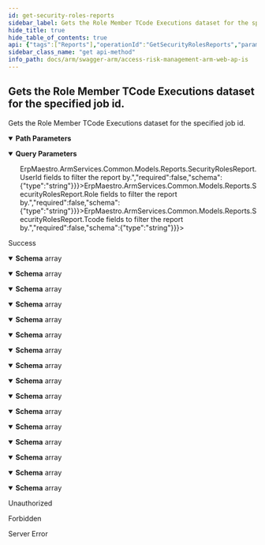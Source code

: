 ```yaml
---
id: get-security-roles-reports
sidebar_label: Gets the Role Member TCode Executions dataset for the specified job id.
hide_title: true
hide_table_of_contents: true
api: {"tags":["Reports"],"operationId":"GetSecurityRolesReports","parameters":[{"name":"jobId","in":"path","description":"The id of the job the report belongs to.","required":true,"schema":{"type":"integer","format":"int32","minimum":1,"maximum":2147483647}},{"name":"usersFilter","in":"query","description":"A comma separated list of <code>ErpMaestro.ArmServices.Common.Models.Reports.SecurityRolesReport.UserId</code> fields to filter the report by.","required":false,"schema":{"type":"string"}},{"name":"rolesFilter","in":"query","description":"A comma separated list of <code>ErpMaestro.ArmServices.Common.Models.Reports.SecurityRolesReport.Role</code> fields to filter the report by.","required":false,"schema":{"type":"string"}},{"name":"tcodesFilter","in":"query","description":"A comma separated list of <code>ErpMaestro.ArmServices.Common.Models.Reports.SecurityRolesReport.Tcode</code> fields to filter the report by.","required":false,"schema":{"type":"string"}},{"name":"customerId","in":"query","description":"Identifier of the customer.","required":true,"schema":{"type":"string","format":"uuid"}},{"name":"userId","in":"query","description":"Identifier of the user.","required":true,"schema":{"type":"string","format":"uuid"}},{"name":"selectedAccessContexts","in":"query","description":"Selected filters.","required":false,"explode":true,"schema":{"type":"array","items":{"type":"string","format":"uuid"},"uniqueItems":false}}],"responses":{"200":{"description":"Success","content":{"application/json;odata.metadata=minimal;odata.streaming=true":{"schema":{"uniqueItems":false,"type":"array","items":{"type":"object","properties":{"userId":{"type":"string"},"role":{"type":"string"},"tcode":{"type":"string"},"description":{"type":"string"},"stadUtilizationCount":{"format":"int32","type":"integer"},"cdhdrposUtilizationCount":{"format":"int32","type":"integer"},"profile":{"type":"string"},"fullName":{"type":"string"},"parent":{"type":"string"},"low":{"type":"string"},"high":{"type":"string"}}}}},"application/json;odata.metadata=minimal;odata.streaming=false":{"schema":{"uniqueItems":false,"type":"array","items":{"type":"object","properties":{"userId":{"type":"string"},"role":{"type":"string"},"tcode":{"type":"string"},"description":{"type":"string"},"stadUtilizationCount":{"format":"int32","type":"integer"},"cdhdrposUtilizationCount":{"format":"int32","type":"integer"},"profile":{"type":"string"},"fullName":{"type":"string"},"parent":{"type":"string"},"low":{"type":"string"},"high":{"type":"string"}}}}},"application/json;odata.metadata=minimal":{"schema":{"uniqueItems":false,"type":"array","items":{"type":"object","properties":{"userId":{"type":"string"},"role":{"type":"string"},"tcode":{"type":"string"},"description":{"type":"string"},"stadUtilizationCount":{"format":"int32","type":"integer"},"cdhdrposUtilizationCount":{"format":"int32","type":"integer"},"profile":{"type":"string"},"fullName":{"type":"string"},"parent":{"type":"string"},"low":{"type":"string"},"high":{"type":"string"}}}}},"application/json;odata.metadata=full;odata.streaming=true":{"schema":{"uniqueItems":false,"type":"array","items":{"type":"object","properties":{"userId":{"type":"string"},"role":{"type":"string"},"tcode":{"type":"string"},"description":{"type":"string"},"stadUtilizationCount":{"format":"int32","type":"integer"},"cdhdrposUtilizationCount":{"format":"int32","type":"integer"},"profile":{"type":"string"},"fullName":{"type":"string"},"parent":{"type":"string"},"low":{"type":"string"},"high":{"type":"string"}}}}},"application/json;odata.metadata=full;odata.streaming=false":{"schema":{"uniqueItems":false,"type":"array","items":{"type":"object","properties":{"userId":{"type":"string"},"role":{"type":"string"},"tcode":{"type":"string"},"description":{"type":"string"},"stadUtilizationCount":{"format":"int32","type":"integer"},"cdhdrposUtilizationCount":{"format":"int32","type":"integer"},"profile":{"type":"string"},"fullName":{"type":"string"},"parent":{"type":"string"},"low":{"type":"string"},"high":{"type":"string"}}}}},"application/json;odata.metadata=full":{"schema":{"uniqueItems":false,"type":"array","items":{"type":"object","properties":{"userId":{"type":"string"},"role":{"type":"string"},"tcode":{"type":"string"},"description":{"type":"string"},"stadUtilizationCount":{"format":"int32","type":"integer"},"cdhdrposUtilizationCount":{"format":"int32","type":"integer"},"profile":{"type":"string"},"fullName":{"type":"string"},"parent":{"type":"string"},"low":{"type":"string"},"high":{"type":"string"}}}}},"application/json;odata.metadata=none;odata.streaming=true":{"schema":{"uniqueItems":false,"type":"array","items":{"type":"object","properties":{"userId":{"type":"string"},"role":{"type":"string"},"tcode":{"type":"string"},"description":{"type":"string"},"stadUtilizationCount":{"format":"int32","type":"integer"},"cdhdrposUtilizationCount":{"format":"int32","type":"integer"},"profile":{"type":"string"},"fullName":{"type":"string"},"parent":{"type":"string"},"low":{"type":"string"},"high":{"type":"string"}}}}},"application/json;odata.metadata=none;odata.streaming=false":{"schema":{"uniqueItems":false,"type":"array","items":{"type":"object","properties":{"userId":{"type":"string"},"role":{"type":"string"},"tcode":{"type":"string"},"description":{"type":"string"},"stadUtilizationCount":{"format":"int32","type":"integer"},"cdhdrposUtilizationCount":{"format":"int32","type":"integer"},"profile":{"type":"string"},"fullName":{"type":"string"},"parent":{"type":"string"},"low":{"type":"string"},"high":{"type":"string"}}}}},"application/json;odata.metadata=none":{"schema":{"uniqueItems":false,"type":"array","items":{"type":"object","properties":{"userId":{"type":"string"},"role":{"type":"string"},"tcode":{"type":"string"},"description":{"type":"string"},"stadUtilizationCount":{"format":"int32","type":"integer"},"cdhdrposUtilizationCount":{"format":"int32","type":"integer"},"profile":{"type":"string"},"fullName":{"type":"string"},"parent":{"type":"string"},"low":{"type":"string"},"high":{"type":"string"}}}}},"application/json;odata.streaming=true":{"schema":{"uniqueItems":false,"type":"array","items":{"type":"object","properties":{"userId":{"type":"string"},"role":{"type":"string"},"tcode":{"type":"string"},"description":{"type":"string"},"stadUtilizationCount":{"format":"int32","type":"integer"},"cdhdrposUtilizationCount":{"format":"int32","type":"integer"},"profile":{"type":"string"},"fullName":{"type":"string"},"parent":{"type":"string"},"low":{"type":"string"},"high":{"type":"string"}}}}},"application/json;odata.streaming=false":{"schema":{"uniqueItems":false,"type":"array","items":{"type":"object","properties":{"userId":{"type":"string"},"role":{"type":"string"},"tcode":{"type":"string"},"description":{"type":"string"},"stadUtilizationCount":{"format":"int32","type":"integer"},"cdhdrposUtilizationCount":{"format":"int32","type":"integer"},"profile":{"type":"string"},"fullName":{"type":"string"},"parent":{"type":"string"},"low":{"type":"string"},"high":{"type":"string"}}}}},"application/json":{"schema":{"uniqueItems":false,"type":"array","items":{"type":"object","properties":{"userId":{"type":"string"},"role":{"type":"string"},"tcode":{"type":"string"},"description":{"type":"string"},"stadUtilizationCount":{"format":"int32","type":"integer"},"cdhdrposUtilizationCount":{"format":"int32","type":"integer"},"profile":{"type":"string"},"fullName":{"type":"string"},"parent":{"type":"string"},"low":{"type":"string"},"high":{"type":"string"}}}}},"application/xml":{"schema":{"uniqueItems":false,"type":"array","items":{"type":"object","properties":{"userId":{"type":"string"},"role":{"type":"string"},"tcode":{"type":"string"},"description":{"type":"string"},"stadUtilizationCount":{"format":"int32","type":"integer"},"cdhdrposUtilizationCount":{"format":"int32","type":"integer"},"profile":{"type":"string"},"fullName":{"type":"string"},"parent":{"type":"string"},"low":{"type":"string"},"high":{"type":"string"}}}}},"application/prs.odatatestxx-odata":{"schema":{"uniqueItems":false,"type":"array","items":{"type":"object","properties":{"userId":{"type":"string"},"role":{"type":"string"},"tcode":{"type":"string"},"description":{"type":"string"},"stadUtilizationCount":{"format":"int32","type":"integer"},"cdhdrposUtilizationCount":{"format":"int32","type":"integer"},"profile":{"type":"string"},"fullName":{"type":"string"},"parent":{"type":"string"},"low":{"type":"string"},"high":{"type":"string"}}}}},"text/plain":{"schema":{"uniqueItems":false,"type":"array","items":{"type":"object","properties":{"userId":{"type":"string"},"role":{"type":"string"},"tcode":{"type":"string"},"description":{"type":"string"},"stadUtilizationCount":{"format":"int32","type":"integer"},"cdhdrposUtilizationCount":{"format":"int32","type":"integer"},"profile":{"type":"string"},"fullName":{"type":"string"},"parent":{"type":"string"},"low":{"type":"string"},"high":{"type":"string"}}}}},"text/json":{"schema":{"uniqueItems":false,"type":"array","items":{"type":"object","properties":{"userId":{"type":"string"},"role":{"type":"string"},"tcode":{"type":"string"},"description":{"type":"string"},"stadUtilizationCount":{"format":"int32","type":"integer"},"cdhdrposUtilizationCount":{"format":"int32","type":"integer"},"profile":{"type":"string"},"fullName":{"type":"string"},"parent":{"type":"string"},"low":{"type":"string"},"high":{"type":"string"}}}}}}},"401":{"description":"Unauthorized"},"403":{"description":"Forbidden"},"500":{"description":"Server Error"}},"description":"Gets the Role Member TCode Executions dataset for the specified job id.","method":"get","path":"/api/reports/roleMemberTCodeExecutions/{jobId}","info":{"version":"v1","title":"Access Risk Management ARM Web APIs"},"postman":{"name":"Gets the Role Member TCode Executions dataset for the specified job id.","description":{"type":"text/plain"},"url":{"path":["api","reports","roleMemberTCodeExecutions",":jobId"],"host":["{{baseUrl}}"],"query":[{"disabled":false,"description":{"content":"A comma separated list of <code>ErpMaestro.ArmServices.Common.Models.Reports.SecurityRolesReport.UserId</code> fields to filter the report by.","type":"text/plain"},"key":"usersFilter","value":""},{"disabled":false,"description":{"content":"A comma separated list of <code>ErpMaestro.ArmServices.Common.Models.Reports.SecurityRolesReport.Role</code> fields to filter the report by.","type":"text/plain"},"key":"rolesFilter","value":""},{"disabled":false,"description":{"content":"A comma separated list of <code>ErpMaestro.ArmServices.Common.Models.Reports.SecurityRolesReport.Tcode</code> fields to filter the report by.","type":"text/plain"},"key":"tcodesFilter","value":""},{"disabled":false,"description":{"content":"(Required) Identifier of the customer.","type":"text/plain"},"key":"customerId","value":""},{"disabled":false,"description":{"content":"(Required) Identifier of the user.","type":"text/plain"},"key":"userId","value":""},{"disabled":false,"description":{"content":"Selected filters.","type":"text/plain"},"key":"selectedAccessContexts","value":""}],"variable":[{"disabled":false,"description":{"content":"(Required) The id of the job the report belongs to.","type":"text/plain"},"type":"any","value":"","key":"jobId"}]},"header":[{"key":"Accept","value":"application/json;odata.metadata=minimal;odata.streaming=true"}],"method":"GET"}}
sidebar_class_name: "get api-method"
info_path: docs/arm/swagger-arm/access-risk-management-arm-web-ap-is
---
```



## Gets the Role Member TCode Executions dataset for the specified job id.



Gets the Role Member TCode Executions dataset for the specified job id.

<details style={{"marginBottom":"1rem"}} data-collapsed={false} open={true}><summary style={{}}><strong>Path Parameters</strong></summary><div><ul><ParamsItem className={"paramsItem"} param={{"name":"jobId","in":"path","description":"The id of the job the report belongs to.","required":true,"schema":{"type":"integer","format":"int32","minimum":1,"maximum":2147483647}}}></ParamsItem></ul></div></details><details style={{"marginBottom":"1rem"}} data-collapsed={false} open={true}><summary style={{}}><strong>Query Parameters</strong></summary><div><ul><ParamsItem className={"paramsItem"} param={{"name":"usersFilter","in":"query","description":"A comma separated list of <code>ErpMaestro.ArmServices.Common.Models.Reports.SecurityRolesReport.UserId</code> fields to filter the report by.","required":false,"schema":{"type":"string"}}}></ParamsItem><ParamsItem className={"paramsItem"} param={{"name":"rolesFilter","in":"query","description":"A comma separated list of <code>ErpMaestro.ArmServices.Common.Models.Reports.SecurityRolesReport.Role</code> fields to filter the report by.","required":false,"schema":{"type":"string"}}}></ParamsItem><ParamsItem className={"paramsItem"} param={{"name":"tcodesFilter","in":"query","description":"A comma separated list of <code>ErpMaestro.ArmServices.Common.Models.Reports.SecurityRolesReport.Tcode</code> fields to filter the report by.","required":false,"schema":{"type":"string"}}}></ParamsItem><ParamsItem className={"paramsItem"} param={{"name":"customerId","in":"query","description":"Identifier of the customer.","required":true,"schema":{"type":"string","format":"uuid"}}}></ParamsItem><ParamsItem className={"paramsItem"} param={{"name":"userId","in":"query","description":"Identifier of the user.","required":true,"schema":{"type":"string","format":"uuid"}}}></ParamsItem><ParamsItem className={"paramsItem"} param={{"name":"selectedAccessContexts","in":"query","description":"Selected filters.","required":false,"explode":true,"schema":{"type":"array","items":{"type":"string","format":"uuid"},"uniqueItems":false}}}></ParamsItem></ul></div></details><div><ApiTabs><TabItem label={"200"} value={"200"}><div>

Success

</div><div><MimeTabs groupId={"mime-type"}><TabItem label={"application/json;odata.metadata=minimal;odata.streaming=true"} value={"application/json;odata.metadata=minimal;odata.streaming=true"}><SchemaTabs groupId={"schema-tabs"}><TabItem label={"Schema"} value={"Schema"}><details style={{}} data-collapsed={false} open={true}><summary style={{"textAlign":"left"}}><strong>Schema</strong><span style={{"opacity":"0.6"}}> array</span></summary><div style={{"textAlign":"left","marginLeft":"1rem"}}></div><ul style={{"marginLeft":"1rem"}}><SchemaItem collapsible={false} name={"userId"} required={false} schemaDescription={undefined} schemaName={"string"} qualifierMessage={undefined} defaultValue={undefined}></SchemaItem><SchemaItem collapsible={false} name={"role"} required={false} schemaDescription={undefined} schemaName={"string"} qualifierMessage={undefined} defaultValue={undefined}></SchemaItem><SchemaItem collapsible={false} name={"tcode"} required={false} schemaDescription={undefined} schemaName={"string"} qualifierMessage={undefined} defaultValue={undefined}></SchemaItem><SchemaItem collapsible={false} name={"description"} required={false} schemaDescription={undefined} schemaName={"string"} qualifierMessage={undefined} defaultValue={undefined}></SchemaItem><SchemaItem collapsible={false} name={"stadUtilizationCount"} required={false} schemaDescription={undefined} schemaName={"int32"} qualifierMessage={undefined} defaultValue={undefined}></SchemaItem><SchemaItem collapsible={false} name={"cdhdrposUtilizationCount"} required={false} schemaDescription={undefined} schemaName={"int32"} qualifierMessage={undefined} defaultValue={undefined}></SchemaItem><SchemaItem collapsible={false} name={"profile"} required={false} schemaDescription={undefined} schemaName={"string"} qualifierMessage={undefined} defaultValue={undefined}></SchemaItem><SchemaItem collapsible={false} name={"fullName"} required={false} schemaDescription={undefined} schemaName={"string"} qualifierMessage={undefined} defaultValue={undefined}></SchemaItem><SchemaItem collapsible={false} name={"parent"} required={false} schemaDescription={undefined} schemaName={"string"} qualifierMessage={undefined} defaultValue={undefined}></SchemaItem><SchemaItem collapsible={false} name={"low"} required={false} schemaDescription={undefined} schemaName={"string"} qualifierMessage={undefined} defaultValue={undefined}></SchemaItem><SchemaItem collapsible={false} name={"high"} required={false} schemaDescription={undefined} schemaName={"string"} qualifierMessage={undefined} defaultValue={undefined}></SchemaItem></ul></details></TabItem></SchemaTabs></TabItem><TabItem label={"application/json;odata.metadata=minimal;odata.streaming=false"} value={"application/json;odata.metadata=minimal;odata.streaming=false"}><SchemaTabs groupId={"schema-tabs"}><TabItem label={"Schema"} value={"Schema"}><details style={{}} data-collapsed={false} open={true}><summary style={{"textAlign":"left"}}><strong>Schema</strong><span style={{"opacity":"0.6"}}> array</span></summary><div style={{"textAlign":"left","marginLeft":"1rem"}}></div><ul style={{"marginLeft":"1rem"}}><SchemaItem collapsible={false} name={"userId"} required={false} schemaDescription={undefined} schemaName={"string"} qualifierMessage={undefined} defaultValue={undefined}></SchemaItem><SchemaItem collapsible={false} name={"role"} required={false} schemaDescription={undefined} schemaName={"string"} qualifierMessage={undefined} defaultValue={undefined}></SchemaItem><SchemaItem collapsible={false} name={"tcode"} required={false} schemaDescription={undefined} schemaName={"string"} qualifierMessage={undefined} defaultValue={undefined}></SchemaItem><SchemaItem collapsible={false} name={"description"} required={false} schemaDescription={undefined} schemaName={"string"} qualifierMessage={undefined} defaultValue={undefined}></SchemaItem><SchemaItem collapsible={false} name={"stadUtilizationCount"} required={false} schemaDescription={undefined} schemaName={"int32"} qualifierMessage={undefined} defaultValue={undefined}></SchemaItem><SchemaItem collapsible={false} name={"cdhdrposUtilizationCount"} required={false} schemaDescription={undefined} schemaName={"int32"} qualifierMessage={undefined} defaultValue={undefined}></SchemaItem><SchemaItem collapsible={false} name={"profile"} required={false} schemaDescription={undefined} schemaName={"string"} qualifierMessage={undefined} defaultValue={undefined}></SchemaItem><SchemaItem collapsible={false} name={"fullName"} required={false} schemaDescription={undefined} schemaName={"string"} qualifierMessage={undefined} defaultValue={undefined}></SchemaItem><SchemaItem collapsible={false} name={"parent"} required={false} schemaDescription={undefined} schemaName={"string"} qualifierMessage={undefined} defaultValue={undefined}></SchemaItem><SchemaItem collapsible={false} name={"low"} required={false} schemaDescription={undefined} schemaName={"string"} qualifierMessage={undefined} defaultValue={undefined}></SchemaItem><SchemaItem collapsible={false} name={"high"} required={false} schemaDescription={undefined} schemaName={"string"} qualifierMessage={undefined} defaultValue={undefined}></SchemaItem></ul></details></TabItem></SchemaTabs></TabItem><TabItem label={"application/json;odata.metadata=minimal"} value={"application/json;odata.metadata=minimal"}><SchemaTabs groupId={"schema-tabs"}><TabItem label={"Schema"} value={"Schema"}><details style={{}} data-collapsed={false} open={true}><summary style={{"textAlign":"left"}}><strong>Schema</strong><span style={{"opacity":"0.6"}}> array</span></summary><div style={{"textAlign":"left","marginLeft":"1rem"}}></div><ul style={{"marginLeft":"1rem"}}><SchemaItem collapsible={false} name={"userId"} required={false} schemaDescription={undefined} schemaName={"string"} qualifierMessage={undefined} defaultValue={undefined}></SchemaItem><SchemaItem collapsible={false} name={"role"} required={false} schemaDescription={undefined} schemaName={"string"} qualifierMessage={undefined} defaultValue={undefined}></SchemaItem><SchemaItem collapsible={false} name={"tcode"} required={false} schemaDescription={undefined} schemaName={"string"} qualifierMessage={undefined} defaultValue={undefined}></SchemaItem><SchemaItem collapsible={false} name={"description"} required={false} schemaDescription={undefined} schemaName={"string"} qualifierMessage={undefined} defaultValue={undefined}></SchemaItem><SchemaItem collapsible={false} name={"stadUtilizationCount"} required={false} schemaDescription={undefined} schemaName={"int32"} qualifierMessage={undefined} defaultValue={undefined}></SchemaItem><SchemaItem collapsible={false} name={"cdhdrposUtilizationCount"} required={false} schemaDescription={undefined} schemaName={"int32"} qualifierMessage={undefined} defaultValue={undefined}></SchemaItem><SchemaItem collapsible={false} name={"profile"} required={false} schemaDescription={undefined} schemaName={"string"} qualifierMessage={undefined} defaultValue={undefined}></SchemaItem><SchemaItem collapsible={false} name={"fullName"} required={false} schemaDescription={undefined} schemaName={"string"} qualifierMessage={undefined} defaultValue={undefined}></SchemaItem><SchemaItem collapsible={false} name={"parent"} required={false} schemaDescription={undefined} schemaName={"string"} qualifierMessage={undefined} defaultValue={undefined}></SchemaItem><SchemaItem collapsible={false} name={"low"} required={false} schemaDescription={undefined} schemaName={"string"} qualifierMessage={undefined} defaultValue={undefined}></SchemaItem><SchemaItem collapsible={false} name={"high"} required={false} schemaDescription={undefined} schemaName={"string"} qualifierMessage={undefined} defaultValue={undefined}></SchemaItem></ul></details></TabItem></SchemaTabs></TabItem><TabItem label={"application/json;odata.metadata=full;odata.streaming=true"} value={"application/json;odata.metadata=full;odata.streaming=true"}><SchemaTabs groupId={"schema-tabs"}><TabItem label={"Schema"} value={"Schema"}><details style={{}} data-collapsed={false} open={true}><summary style={{"textAlign":"left"}}><strong>Schema</strong><span style={{"opacity":"0.6"}}> array</span></summary><div style={{"textAlign":"left","marginLeft":"1rem"}}></div><ul style={{"marginLeft":"1rem"}}><SchemaItem collapsible={false} name={"userId"} required={false} schemaDescription={undefined} schemaName={"string"} qualifierMessage={undefined} defaultValue={undefined}></SchemaItem><SchemaItem collapsible={false} name={"role"} required={false} schemaDescription={undefined} schemaName={"string"} qualifierMessage={undefined} defaultValue={undefined}></SchemaItem><SchemaItem collapsible={false} name={"tcode"} required={false} schemaDescription={undefined} schemaName={"string"} qualifierMessage={undefined} defaultValue={undefined}></SchemaItem><SchemaItem collapsible={false} name={"description"} required={false} schemaDescription={undefined} schemaName={"string"} qualifierMessage={undefined} defaultValue={undefined}></SchemaItem><SchemaItem collapsible={false} name={"stadUtilizationCount"} required={false} schemaDescription={undefined} schemaName={"int32"} qualifierMessage={undefined} defaultValue={undefined}></SchemaItem><SchemaItem collapsible={false} name={"cdhdrposUtilizationCount"} required={false} schemaDescription={undefined} schemaName={"int32"} qualifierMessage={undefined} defaultValue={undefined}></SchemaItem><SchemaItem collapsible={false} name={"profile"} required={false} schemaDescription={undefined} schemaName={"string"} qualifierMessage={undefined} defaultValue={undefined}></SchemaItem><SchemaItem collapsible={false} name={"fullName"} required={false} schemaDescription={undefined} schemaName={"string"} qualifierMessage={undefined} defaultValue={undefined}></SchemaItem><SchemaItem collapsible={false} name={"parent"} required={false} schemaDescription={undefined} schemaName={"string"} qualifierMessage={undefined} defaultValue={undefined}></SchemaItem><SchemaItem collapsible={false} name={"low"} required={false} schemaDescription={undefined} schemaName={"string"} qualifierMessage={undefined} defaultValue={undefined}></SchemaItem><SchemaItem collapsible={false} name={"high"} required={false} schemaDescription={undefined} schemaName={"string"} qualifierMessage={undefined} defaultValue={undefined}></SchemaItem></ul></details></TabItem></SchemaTabs></TabItem><TabItem label={"application/json;odata.metadata=full;odata.streaming=false"} value={"application/json;odata.metadata=full;odata.streaming=false"}><SchemaTabs groupId={"schema-tabs"}><TabItem label={"Schema"} value={"Schema"}><details style={{}} data-collapsed={false} open={true}><summary style={{"textAlign":"left"}}><strong>Schema</strong><span style={{"opacity":"0.6"}}> array</span></summary><div style={{"textAlign":"left","marginLeft":"1rem"}}></div><ul style={{"marginLeft":"1rem"}}><SchemaItem collapsible={false} name={"userId"} required={false} schemaDescription={undefined} schemaName={"string"} qualifierMessage={undefined} defaultValue={undefined}></SchemaItem><SchemaItem collapsible={false} name={"role"} required={false} schemaDescription={undefined} schemaName={"string"} qualifierMessage={undefined} defaultValue={undefined}></SchemaItem><SchemaItem collapsible={false} name={"tcode"} required={false} schemaDescription={undefined} schemaName={"string"} qualifierMessage={undefined} defaultValue={undefined}></SchemaItem><SchemaItem collapsible={false} name={"description"} required={false} schemaDescription={undefined} schemaName={"string"} qualifierMessage={undefined} defaultValue={undefined}></SchemaItem><SchemaItem collapsible={false} name={"stadUtilizationCount"} required={false} schemaDescription={undefined} schemaName={"int32"} qualifierMessage={undefined} defaultValue={undefined}></SchemaItem><SchemaItem collapsible={false} name={"cdhdrposUtilizationCount"} required={false} schemaDescription={undefined} schemaName={"int32"} qualifierMessage={undefined} defaultValue={undefined}></SchemaItem><SchemaItem collapsible={false} name={"profile"} required={false} schemaDescription={undefined} schemaName={"string"} qualifierMessage={undefined} defaultValue={undefined}></SchemaItem><SchemaItem collapsible={false} name={"fullName"} required={false} schemaDescription={undefined} schemaName={"string"} qualifierMessage={undefined} defaultValue={undefined}></SchemaItem><SchemaItem collapsible={false} name={"parent"} required={false} schemaDescription={undefined} schemaName={"string"} qualifierMessage={undefined} defaultValue={undefined}></SchemaItem><SchemaItem collapsible={false} name={"low"} required={false} schemaDescription={undefined} schemaName={"string"} qualifierMessage={undefined} defaultValue={undefined}></SchemaItem><SchemaItem collapsible={false} name={"high"} required={false} schemaDescription={undefined} schemaName={"string"} qualifierMessage={undefined} defaultValue={undefined}></SchemaItem></ul></details></TabItem></SchemaTabs></TabItem><TabItem label={"application/json;odata.metadata=full"} value={"application/json;odata.metadata=full"}><SchemaTabs groupId={"schema-tabs"}><TabItem label={"Schema"} value={"Schema"}><details style={{}} data-collapsed={false} open={true}><summary style={{"textAlign":"left"}}><strong>Schema</strong><span style={{"opacity":"0.6"}}> array</span></summary><div style={{"textAlign":"left","marginLeft":"1rem"}}></div><ul style={{"marginLeft":"1rem"}}><SchemaItem collapsible={false} name={"userId"} required={false} schemaDescription={undefined} schemaName={"string"} qualifierMessage={undefined} defaultValue={undefined}></SchemaItem><SchemaItem collapsible={false} name={"role"} required={false} schemaDescription={undefined} schemaName={"string"} qualifierMessage={undefined} defaultValue={undefined}></SchemaItem><SchemaItem collapsible={false} name={"tcode"} required={false} schemaDescription={undefined} schemaName={"string"} qualifierMessage={undefined} defaultValue={undefined}></SchemaItem><SchemaItem collapsible={false} name={"description"} required={false} schemaDescription={undefined} schemaName={"string"} qualifierMessage={undefined} defaultValue={undefined}></SchemaItem><SchemaItem collapsible={false} name={"stadUtilizationCount"} required={false} schemaDescription={undefined} schemaName={"int32"} qualifierMessage={undefined} defaultValue={undefined}></SchemaItem><SchemaItem collapsible={false} name={"cdhdrposUtilizationCount"} required={false} schemaDescription={undefined} schemaName={"int32"} qualifierMessage={undefined} defaultValue={undefined}></SchemaItem><SchemaItem collapsible={false} name={"profile"} required={false} schemaDescription={undefined} schemaName={"string"} qualifierMessage={undefined} defaultValue={undefined}></SchemaItem><SchemaItem collapsible={false} name={"fullName"} required={false} schemaDescription={undefined} schemaName={"string"} qualifierMessage={undefined} defaultValue={undefined}></SchemaItem><SchemaItem collapsible={false} name={"parent"} required={false} schemaDescription={undefined} schemaName={"string"} qualifierMessage={undefined} defaultValue={undefined}></SchemaItem><SchemaItem collapsible={false} name={"low"} required={false} schemaDescription={undefined} schemaName={"string"} qualifierMessage={undefined} defaultValue={undefined}></SchemaItem><SchemaItem collapsible={false} name={"high"} required={false} schemaDescription={undefined} schemaName={"string"} qualifierMessage={undefined} defaultValue={undefined}></SchemaItem></ul></details></TabItem></SchemaTabs></TabItem><TabItem label={"application/json;odata.metadata=none;odata.streaming=true"} value={"application/json;odata.metadata=none;odata.streaming=true"}><SchemaTabs groupId={"schema-tabs"}><TabItem label={"Schema"} value={"Schema"}><details style={{}} data-collapsed={false} open={true}><summary style={{"textAlign":"left"}}><strong>Schema</strong><span style={{"opacity":"0.6"}}> array</span></summary><div style={{"textAlign":"left","marginLeft":"1rem"}}></div><ul style={{"marginLeft":"1rem"}}><SchemaItem collapsible={false} name={"userId"} required={false} schemaDescription={undefined} schemaName={"string"} qualifierMessage={undefined} defaultValue={undefined}></SchemaItem><SchemaItem collapsible={false} name={"role"} required={false} schemaDescription={undefined} schemaName={"string"} qualifierMessage={undefined} defaultValue={undefined}></SchemaItem><SchemaItem collapsible={false} name={"tcode"} required={false} schemaDescription={undefined} schemaName={"string"} qualifierMessage={undefined} defaultValue={undefined}></SchemaItem><SchemaItem collapsible={false} name={"description"} required={false} schemaDescription={undefined} schemaName={"string"} qualifierMessage={undefined} defaultValue={undefined}></SchemaItem><SchemaItem collapsible={false} name={"stadUtilizationCount"} required={false} schemaDescription={undefined} schemaName={"int32"} qualifierMessage={undefined} defaultValue={undefined}></SchemaItem><SchemaItem collapsible={false} name={"cdhdrposUtilizationCount"} required={false} schemaDescription={undefined} schemaName={"int32"} qualifierMessage={undefined} defaultValue={undefined}></SchemaItem><SchemaItem collapsible={false} name={"profile"} required={false} schemaDescription={undefined} schemaName={"string"} qualifierMessage={undefined} defaultValue={undefined}></SchemaItem><SchemaItem collapsible={false} name={"fullName"} required={false} schemaDescription={undefined} schemaName={"string"} qualifierMessage={undefined} defaultValue={undefined}></SchemaItem><SchemaItem collapsible={false} name={"parent"} required={false} schemaDescription={undefined} schemaName={"string"} qualifierMessage={undefined} defaultValue={undefined}></SchemaItem><SchemaItem collapsible={false} name={"low"} required={false} schemaDescription={undefined} schemaName={"string"} qualifierMessage={undefined} defaultValue={undefined}></SchemaItem><SchemaItem collapsible={false} name={"high"} required={false} schemaDescription={undefined} schemaName={"string"} qualifierMessage={undefined} defaultValue={undefined}></SchemaItem></ul></details></TabItem></SchemaTabs></TabItem><TabItem label={"application/json;odata.metadata=none;odata.streaming=false"} value={"application/json;odata.metadata=none;odata.streaming=false"}><SchemaTabs groupId={"schema-tabs"}><TabItem label={"Schema"} value={"Schema"}><details style={{}} data-collapsed={false} open={true}><summary style={{"textAlign":"left"}}><strong>Schema</strong><span style={{"opacity":"0.6"}}> array</span></summary><div style={{"textAlign":"left","marginLeft":"1rem"}}></div><ul style={{"marginLeft":"1rem"}}><SchemaItem collapsible={false} name={"userId"} required={false} schemaDescription={undefined} schemaName={"string"} qualifierMessage={undefined} defaultValue={undefined}></SchemaItem><SchemaItem collapsible={false} name={"role"} required={false} schemaDescription={undefined} schemaName={"string"} qualifierMessage={undefined} defaultValue={undefined}></SchemaItem><SchemaItem collapsible={false} name={"tcode"} required={false} schemaDescription={undefined} schemaName={"string"} qualifierMessage={undefined} defaultValue={undefined}></SchemaItem><SchemaItem collapsible={false} name={"description"} required={false} schemaDescription={undefined} schemaName={"string"} qualifierMessage={undefined} defaultValue={undefined}></SchemaItem><SchemaItem collapsible={false} name={"stadUtilizationCount"} required={false} schemaDescription={undefined} schemaName={"int32"} qualifierMessage={undefined} defaultValue={undefined}></SchemaItem><SchemaItem collapsible={false} name={"cdhdrposUtilizationCount"} required={false} schemaDescription={undefined} schemaName={"int32"} qualifierMessage={undefined} defaultValue={undefined}></SchemaItem><SchemaItem collapsible={false} name={"profile"} required={false} schemaDescription={undefined} schemaName={"string"} qualifierMessage={undefined} defaultValue={undefined}></SchemaItem><SchemaItem collapsible={false} name={"fullName"} required={false} schemaDescription={undefined} schemaName={"string"} qualifierMessage={undefined} defaultValue={undefined}></SchemaItem><SchemaItem collapsible={false} name={"parent"} required={false} schemaDescription={undefined} schemaName={"string"} qualifierMessage={undefined} defaultValue={undefined}></SchemaItem><SchemaItem collapsible={false} name={"low"} required={false} schemaDescription={undefined} schemaName={"string"} qualifierMessage={undefined} defaultValue={undefined}></SchemaItem><SchemaItem collapsible={false} name={"high"} required={false} schemaDescription={undefined} schemaName={"string"} qualifierMessage={undefined} defaultValue={undefined}></SchemaItem></ul></details></TabItem></SchemaTabs></TabItem><TabItem label={"application/json;odata.metadata=none"} value={"application/json;odata.metadata=none"}><SchemaTabs groupId={"schema-tabs"}><TabItem label={"Schema"} value={"Schema"}><details style={{}} data-collapsed={false} open={true}><summary style={{"textAlign":"left"}}><strong>Schema</strong><span style={{"opacity":"0.6"}}> array</span></summary><div style={{"textAlign":"left","marginLeft":"1rem"}}></div><ul style={{"marginLeft":"1rem"}}><SchemaItem collapsible={false} name={"userId"} required={false} schemaDescription={undefined} schemaName={"string"} qualifierMessage={undefined} defaultValue={undefined}></SchemaItem><SchemaItem collapsible={false} name={"role"} required={false} schemaDescription={undefined} schemaName={"string"} qualifierMessage={undefined} defaultValue={undefined}></SchemaItem><SchemaItem collapsible={false} name={"tcode"} required={false} schemaDescription={undefined} schemaName={"string"} qualifierMessage={undefined} defaultValue={undefined}></SchemaItem><SchemaItem collapsible={false} name={"description"} required={false} schemaDescription={undefined} schemaName={"string"} qualifierMessage={undefined} defaultValue={undefined}></SchemaItem><SchemaItem collapsible={false} name={"stadUtilizationCount"} required={false} schemaDescription={undefined} schemaName={"int32"} qualifierMessage={undefined} defaultValue={undefined}></SchemaItem><SchemaItem collapsible={false} name={"cdhdrposUtilizationCount"} required={false} schemaDescription={undefined} schemaName={"int32"} qualifierMessage={undefined} defaultValue={undefined}></SchemaItem><SchemaItem collapsible={false} name={"profile"} required={false} schemaDescription={undefined} schemaName={"string"} qualifierMessage={undefined} defaultValue={undefined}></SchemaItem><SchemaItem collapsible={false} name={"fullName"} required={false} schemaDescription={undefined} schemaName={"string"} qualifierMessage={undefined} defaultValue={undefined}></SchemaItem><SchemaItem collapsible={false} name={"parent"} required={false} schemaDescription={undefined} schemaName={"string"} qualifierMessage={undefined} defaultValue={undefined}></SchemaItem><SchemaItem collapsible={false} name={"low"} required={false} schemaDescription={undefined} schemaName={"string"} qualifierMessage={undefined} defaultValue={undefined}></SchemaItem><SchemaItem collapsible={false} name={"high"} required={false} schemaDescription={undefined} schemaName={"string"} qualifierMessage={undefined} defaultValue={undefined}></SchemaItem></ul></details></TabItem></SchemaTabs></TabItem><TabItem label={"application/json;odata.streaming=true"} value={"application/json;odata.streaming=true"}><SchemaTabs groupId={"schema-tabs"}><TabItem label={"Schema"} value={"Schema"}><details style={{}} data-collapsed={false} open={true}><summary style={{"textAlign":"left"}}><strong>Schema</strong><span style={{"opacity":"0.6"}}> array</span></summary><div style={{"textAlign":"left","marginLeft":"1rem"}}></div><ul style={{"marginLeft":"1rem"}}><SchemaItem collapsible={false} name={"userId"} required={false} schemaDescription={undefined} schemaName={"string"} qualifierMessage={undefined} defaultValue={undefined}></SchemaItem><SchemaItem collapsible={false} name={"role"} required={false} schemaDescription={undefined} schemaName={"string"} qualifierMessage={undefined} defaultValue={undefined}></SchemaItem><SchemaItem collapsible={false} name={"tcode"} required={false} schemaDescription={undefined} schemaName={"string"} qualifierMessage={undefined} defaultValue={undefined}></SchemaItem><SchemaItem collapsible={false} name={"description"} required={false} schemaDescription={undefined} schemaName={"string"} qualifierMessage={undefined} defaultValue={undefined}></SchemaItem><SchemaItem collapsible={false} name={"stadUtilizationCount"} required={false} schemaDescription={undefined} schemaName={"int32"} qualifierMessage={undefined} defaultValue={undefined}></SchemaItem><SchemaItem collapsible={false} name={"cdhdrposUtilizationCount"} required={false} schemaDescription={undefined} schemaName={"int32"} qualifierMessage={undefined} defaultValue={undefined}></SchemaItem><SchemaItem collapsible={false} name={"profile"} required={false} schemaDescription={undefined} schemaName={"string"} qualifierMessage={undefined} defaultValue={undefined}></SchemaItem><SchemaItem collapsible={false} name={"fullName"} required={false} schemaDescription={undefined} schemaName={"string"} qualifierMessage={undefined} defaultValue={undefined}></SchemaItem><SchemaItem collapsible={false} name={"parent"} required={false} schemaDescription={undefined} schemaName={"string"} qualifierMessage={undefined} defaultValue={undefined}></SchemaItem><SchemaItem collapsible={false} name={"low"} required={false} schemaDescription={undefined} schemaName={"string"} qualifierMessage={undefined} defaultValue={undefined}></SchemaItem><SchemaItem collapsible={false} name={"high"} required={false} schemaDescription={undefined} schemaName={"string"} qualifierMessage={undefined} defaultValue={undefined}></SchemaItem></ul></details></TabItem></SchemaTabs></TabItem><TabItem label={"application/json;odata.streaming=false"} value={"application/json;odata.streaming=false"}><SchemaTabs groupId={"schema-tabs"}><TabItem label={"Schema"} value={"Schema"}><details style={{}} data-collapsed={false} open={true}><summary style={{"textAlign":"left"}}><strong>Schema</strong><span style={{"opacity":"0.6"}}> array</span></summary><div style={{"textAlign":"left","marginLeft":"1rem"}}></div><ul style={{"marginLeft":"1rem"}}><SchemaItem collapsible={false} name={"userId"} required={false} schemaDescription={undefined} schemaName={"string"} qualifierMessage={undefined} defaultValue={undefined}></SchemaItem><SchemaItem collapsible={false} name={"role"} required={false} schemaDescription={undefined} schemaName={"string"} qualifierMessage={undefined} defaultValue={undefined}></SchemaItem><SchemaItem collapsible={false} name={"tcode"} required={false} schemaDescription={undefined} schemaName={"string"} qualifierMessage={undefined} defaultValue={undefined}></SchemaItem><SchemaItem collapsible={false} name={"description"} required={false} schemaDescription={undefined} schemaName={"string"} qualifierMessage={undefined} defaultValue={undefined}></SchemaItem><SchemaItem collapsible={false} name={"stadUtilizationCount"} required={false} schemaDescription={undefined} schemaName={"int32"} qualifierMessage={undefined} defaultValue={undefined}></SchemaItem><SchemaItem collapsible={false} name={"cdhdrposUtilizationCount"} required={false} schemaDescription={undefined} schemaName={"int32"} qualifierMessage={undefined} defaultValue={undefined}></SchemaItem><SchemaItem collapsible={false} name={"profile"} required={false} schemaDescription={undefined} schemaName={"string"} qualifierMessage={undefined} defaultValue={undefined}></SchemaItem><SchemaItem collapsible={false} name={"fullName"} required={false} schemaDescription={undefined} schemaName={"string"} qualifierMessage={undefined} defaultValue={undefined}></SchemaItem><SchemaItem collapsible={false} name={"parent"} required={false} schemaDescription={undefined} schemaName={"string"} qualifierMessage={undefined} defaultValue={undefined}></SchemaItem><SchemaItem collapsible={false} name={"low"} required={false} schemaDescription={undefined} schemaName={"string"} qualifierMessage={undefined} defaultValue={undefined}></SchemaItem><SchemaItem collapsible={false} name={"high"} required={false} schemaDescription={undefined} schemaName={"string"} qualifierMessage={undefined} defaultValue={undefined}></SchemaItem></ul></details></TabItem></SchemaTabs></TabItem><TabItem label={"application/json"} value={"application/json"}><SchemaTabs groupId={"schema-tabs"}><TabItem label={"Schema"} value={"Schema"}><details style={{}} data-collapsed={false} open={true}><summary style={{"textAlign":"left"}}><strong>Schema</strong><span style={{"opacity":"0.6"}}> array</span></summary><div style={{"textAlign":"left","marginLeft":"1rem"}}></div><ul style={{"marginLeft":"1rem"}}><SchemaItem collapsible={false} name={"userId"} required={false} schemaDescription={undefined} schemaName={"string"} qualifierMessage={undefined} defaultValue={undefined}></SchemaItem><SchemaItem collapsible={false} name={"role"} required={false} schemaDescription={undefined} schemaName={"string"} qualifierMessage={undefined} defaultValue={undefined}></SchemaItem><SchemaItem collapsible={false} name={"tcode"} required={false} schemaDescription={undefined} schemaName={"string"} qualifierMessage={undefined} defaultValue={undefined}></SchemaItem><SchemaItem collapsible={false} name={"description"} required={false} schemaDescription={undefined} schemaName={"string"} qualifierMessage={undefined} defaultValue={undefined}></SchemaItem><SchemaItem collapsible={false} name={"stadUtilizationCount"} required={false} schemaDescription={undefined} schemaName={"int32"} qualifierMessage={undefined} defaultValue={undefined}></SchemaItem><SchemaItem collapsible={false} name={"cdhdrposUtilizationCount"} required={false} schemaDescription={undefined} schemaName={"int32"} qualifierMessage={undefined} defaultValue={undefined}></SchemaItem><SchemaItem collapsible={false} name={"profile"} required={false} schemaDescription={undefined} schemaName={"string"} qualifierMessage={undefined} defaultValue={undefined}></SchemaItem><SchemaItem collapsible={false} name={"fullName"} required={false} schemaDescription={undefined} schemaName={"string"} qualifierMessage={undefined} defaultValue={undefined}></SchemaItem><SchemaItem collapsible={false} name={"parent"} required={false} schemaDescription={undefined} schemaName={"string"} qualifierMessage={undefined} defaultValue={undefined}></SchemaItem><SchemaItem collapsible={false} name={"low"} required={false} schemaDescription={undefined} schemaName={"string"} qualifierMessage={undefined} defaultValue={undefined}></SchemaItem><SchemaItem collapsible={false} name={"high"} required={false} schemaDescription={undefined} schemaName={"string"} qualifierMessage={undefined} defaultValue={undefined}></SchemaItem></ul></details></TabItem></SchemaTabs></TabItem><TabItem label={"application/xml"} value={"application/xml"}><SchemaTabs groupId={"schema-tabs"}><TabItem label={"Schema"} value={"Schema"}><details style={{}} data-collapsed={false} open={true}><summary style={{"textAlign":"left"}}><strong>Schema</strong><span style={{"opacity":"0.6"}}> array</span></summary><div style={{"textAlign":"left","marginLeft":"1rem"}}></div><ul style={{"marginLeft":"1rem"}}><SchemaItem collapsible={false} name={"userId"} required={false} schemaDescription={undefined} schemaName={"string"} qualifierMessage={undefined} defaultValue={undefined}></SchemaItem><SchemaItem collapsible={false} name={"role"} required={false} schemaDescription={undefined} schemaName={"string"} qualifierMessage={undefined} defaultValue={undefined}></SchemaItem><SchemaItem collapsible={false} name={"tcode"} required={false} schemaDescription={undefined} schemaName={"string"} qualifierMessage={undefined} defaultValue={undefined}></SchemaItem><SchemaItem collapsible={false} name={"description"} required={false} schemaDescription={undefined} schemaName={"string"} qualifierMessage={undefined} defaultValue={undefined}></SchemaItem><SchemaItem collapsible={false} name={"stadUtilizationCount"} required={false} schemaDescription={undefined} schemaName={"int32"} qualifierMessage={undefined} defaultValue={undefined}></SchemaItem><SchemaItem collapsible={false} name={"cdhdrposUtilizationCount"} required={false} schemaDescription={undefined} schemaName={"int32"} qualifierMessage={undefined} defaultValue={undefined}></SchemaItem><SchemaItem collapsible={false} name={"profile"} required={false} schemaDescription={undefined} schemaName={"string"} qualifierMessage={undefined} defaultValue={undefined}></SchemaItem><SchemaItem collapsible={false} name={"fullName"} required={false} schemaDescription={undefined} schemaName={"string"} qualifierMessage={undefined} defaultValue={undefined}></SchemaItem><SchemaItem collapsible={false} name={"parent"} required={false} schemaDescription={undefined} schemaName={"string"} qualifierMessage={undefined} defaultValue={undefined}></SchemaItem><SchemaItem collapsible={false} name={"low"} required={false} schemaDescription={undefined} schemaName={"string"} qualifierMessage={undefined} defaultValue={undefined}></SchemaItem><SchemaItem collapsible={false} name={"high"} required={false} schemaDescription={undefined} schemaName={"string"} qualifierMessage={undefined} defaultValue={undefined}></SchemaItem></ul></details></TabItem></SchemaTabs></TabItem><TabItem label={"application/prs.odatatestxx-odata"} value={"application/prs.odatatestxx-odata"}><SchemaTabs groupId={"schema-tabs"}><TabItem label={"Schema"} value={"Schema"}><details style={{}} data-collapsed={false} open={true}><summary style={{"textAlign":"left"}}><strong>Schema</strong><span style={{"opacity":"0.6"}}> array</span></summary><div style={{"textAlign":"left","marginLeft":"1rem"}}></div><ul style={{"marginLeft":"1rem"}}><SchemaItem collapsible={false} name={"userId"} required={false} schemaDescription={undefined} schemaName={"string"} qualifierMessage={undefined} defaultValue={undefined}></SchemaItem><SchemaItem collapsible={false} name={"role"} required={false} schemaDescription={undefined} schemaName={"string"} qualifierMessage={undefined} defaultValue={undefined}></SchemaItem><SchemaItem collapsible={false} name={"tcode"} required={false} schemaDescription={undefined} schemaName={"string"} qualifierMessage={undefined} defaultValue={undefined}></SchemaItem><SchemaItem collapsible={false} name={"description"} required={false} schemaDescription={undefined} schemaName={"string"} qualifierMessage={undefined} defaultValue={undefined}></SchemaItem><SchemaItem collapsible={false} name={"stadUtilizationCount"} required={false} schemaDescription={undefined} schemaName={"int32"} qualifierMessage={undefined} defaultValue={undefined}></SchemaItem><SchemaItem collapsible={false} name={"cdhdrposUtilizationCount"} required={false} schemaDescription={undefined} schemaName={"int32"} qualifierMessage={undefined} defaultValue={undefined}></SchemaItem><SchemaItem collapsible={false} name={"profile"} required={false} schemaDescription={undefined} schemaName={"string"} qualifierMessage={undefined} defaultValue={undefined}></SchemaItem><SchemaItem collapsible={false} name={"fullName"} required={false} schemaDescription={undefined} schemaName={"string"} qualifierMessage={undefined} defaultValue={undefined}></SchemaItem><SchemaItem collapsible={false} name={"parent"} required={false} schemaDescription={undefined} schemaName={"string"} qualifierMessage={undefined} defaultValue={undefined}></SchemaItem><SchemaItem collapsible={false} name={"low"} required={false} schemaDescription={undefined} schemaName={"string"} qualifierMessage={undefined} defaultValue={undefined}></SchemaItem><SchemaItem collapsible={false} name={"high"} required={false} schemaDescription={undefined} schemaName={"string"} qualifierMessage={undefined} defaultValue={undefined}></SchemaItem></ul></details></TabItem></SchemaTabs></TabItem><TabItem label={"text/plain"} value={"text/plain"}><SchemaTabs groupId={"schema-tabs"}><TabItem label={"Schema"} value={"Schema"}><details style={{}} data-collapsed={false} open={true}><summary style={{"textAlign":"left"}}><strong>Schema</strong><span style={{"opacity":"0.6"}}> array</span></summary><div style={{"textAlign":"left","marginLeft":"1rem"}}></div><ul style={{"marginLeft":"1rem"}}><SchemaItem collapsible={false} name={"userId"} required={false} schemaDescription={undefined} schemaName={"string"} qualifierMessage={undefined} defaultValue={undefined}></SchemaItem><SchemaItem collapsible={false} name={"role"} required={false} schemaDescription={undefined} schemaName={"string"} qualifierMessage={undefined} defaultValue={undefined}></SchemaItem><SchemaItem collapsible={false} name={"tcode"} required={false} schemaDescription={undefined} schemaName={"string"} qualifierMessage={undefined} defaultValue={undefined}></SchemaItem><SchemaItem collapsible={false} name={"description"} required={false} schemaDescription={undefined} schemaName={"string"} qualifierMessage={undefined} defaultValue={undefined}></SchemaItem><SchemaItem collapsible={false} name={"stadUtilizationCount"} required={false} schemaDescription={undefined} schemaName={"int32"} qualifierMessage={undefined} defaultValue={undefined}></SchemaItem><SchemaItem collapsible={false} name={"cdhdrposUtilizationCount"} required={false} schemaDescription={undefined} schemaName={"int32"} qualifierMessage={undefined} defaultValue={undefined}></SchemaItem><SchemaItem collapsible={false} name={"profile"} required={false} schemaDescription={undefined} schemaName={"string"} qualifierMessage={undefined} defaultValue={undefined}></SchemaItem><SchemaItem collapsible={false} name={"fullName"} required={false} schemaDescription={undefined} schemaName={"string"} qualifierMessage={undefined} defaultValue={undefined}></SchemaItem><SchemaItem collapsible={false} name={"parent"} required={false} schemaDescription={undefined} schemaName={"string"} qualifierMessage={undefined} defaultValue={undefined}></SchemaItem><SchemaItem collapsible={false} name={"low"} required={false} schemaDescription={undefined} schemaName={"string"} qualifierMessage={undefined} defaultValue={undefined}></SchemaItem><SchemaItem collapsible={false} name={"high"} required={false} schemaDescription={undefined} schemaName={"string"} qualifierMessage={undefined} defaultValue={undefined}></SchemaItem></ul></details></TabItem></SchemaTabs></TabItem><TabItem label={"text/json"} value={"text/json"}><SchemaTabs groupId={"schema-tabs"}><TabItem label={"Schema"} value={"Schema"}><details style={{}} data-collapsed={false} open={true}><summary style={{"textAlign":"left"}}><strong>Schema</strong><span style={{"opacity":"0.6"}}> array</span></summary><div style={{"textAlign":"left","marginLeft":"1rem"}}></div><ul style={{"marginLeft":"1rem"}}><SchemaItem collapsible={false} name={"userId"} required={false} schemaDescription={undefined} schemaName={"string"} qualifierMessage={undefined} defaultValue={undefined}></SchemaItem><SchemaItem collapsible={false} name={"role"} required={false} schemaDescription={undefined} schemaName={"string"} qualifierMessage={undefined} defaultValue={undefined}></SchemaItem><SchemaItem collapsible={false} name={"tcode"} required={false} schemaDescription={undefined} schemaName={"string"} qualifierMessage={undefined} defaultValue={undefined}></SchemaItem><SchemaItem collapsible={false} name={"description"} required={false} schemaDescription={undefined} schemaName={"string"} qualifierMessage={undefined} defaultValue={undefined}></SchemaItem><SchemaItem collapsible={false} name={"stadUtilizationCount"} required={false} schemaDescription={undefined} schemaName={"int32"} qualifierMessage={undefined} defaultValue={undefined}></SchemaItem><SchemaItem collapsible={false} name={"cdhdrposUtilizationCount"} required={false} schemaDescription={undefined} schemaName={"int32"} qualifierMessage={undefined} defaultValue={undefined}></SchemaItem><SchemaItem collapsible={false} name={"profile"} required={false} schemaDescription={undefined} schemaName={"string"} qualifierMessage={undefined} defaultValue={undefined}></SchemaItem><SchemaItem collapsible={false} name={"fullName"} required={false} schemaDescription={undefined} schemaName={"string"} qualifierMessage={undefined} defaultValue={undefined}></SchemaItem><SchemaItem collapsible={false} name={"parent"} required={false} schemaDescription={undefined} schemaName={"string"} qualifierMessage={undefined} defaultValue={undefined}></SchemaItem><SchemaItem collapsible={false} name={"low"} required={false} schemaDescription={undefined} schemaName={"string"} qualifierMessage={undefined} defaultValue={undefined}></SchemaItem><SchemaItem collapsible={false} name={"high"} required={false} schemaDescription={undefined} schemaName={"string"} qualifierMessage={undefined} defaultValue={undefined}></SchemaItem></ul></details></TabItem></SchemaTabs></TabItem></MimeTabs></div></TabItem><TabItem label={"401"} value={"401"}><div>

Unauthorized

</div><div></div></TabItem><TabItem label={"403"} value={"403"}><div>

Forbidden

</div><div></div></TabItem><TabItem label={"500"} value={"500"}><div>

Server Error

</div><div></div></TabItem></ApiTabs></div>
      